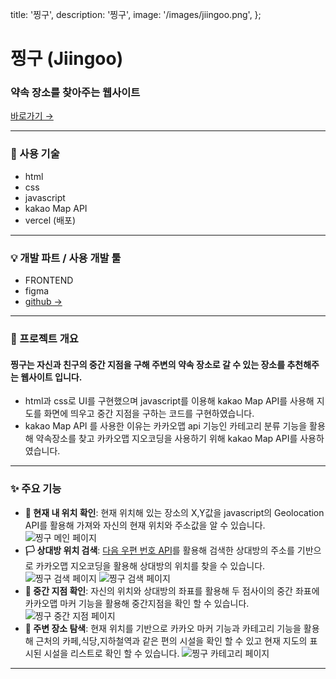   title: '찡구',
  description: '찡구',
  image: '/images/jiingoo.png',
};

# 찡구 (Jiingoo)

### 약속 장소를 찾아주는 웹사이트

[바로가기 →](https://jjing-goo.vercel.app/)

---

### 📝 사용 기술

- html
- css
- javascript
- kakao Map API
- vercel (배포)

---

### 💡 개발 파트 / 사용 개발 툴

- FRONTEND
- figma
- [github →](https://github.com/jiyoonyee/SpotHub_Last)

---

### 📖 프로젝트 개요

#### 찡구는 자신과 친구의 중간 지점을 구해 주변의 약속 장소로 갈 수 있는 장소를 추천해주는 웹사이트 입니다.

- html과 css로 UI를 구현했으며 javascript를 이용해 kakao Map API를 사용해 지도를 화면에 띄우고 중간 지점을 구하는 코드를 구현하였습니다.
- kakao Map API 를 사용한 이유는 카카오맵 api 기능인 카테고리 분류 기능을 활용해 약속장소를 찾고 카카오맵 지오코딩을 사용하기 위해 kakao Map API를 사용하였습니다.

---

### ✨ 주요 기능

- **🚩 현재 내 위치 확인**: 현재 위치해 있는 장소의 X,Y값을 javascript의 Geolocation API를 활용해 가져와 자신의 현재 위치와 주소값을 알 수 있습니다.
  ![찡구 메인 페이지](/images/jiingooWebMain.png)
- **🏳️ 상대방 위치 검색**: [다음 우편 번호 API](https://postcode.map.daum.net/guide)를 활용해 검색한 상대방의 주소를 기반으로 카카오맵 지오코딩을 활용해 상대방의 위치를 찾을 수 있습니다.
  ![찡구 검색 페이지](/images/jiingooWebSearch.png)
  ![찡구 검색 페이지](/images/jiingooWebSearchC.png)
- **🏁 중간 지점 확인**: 자신의 위치와 상대방의 좌표를 활용해 두 점사이의 중간 좌표에 카카오맵 마커 기능을 활용해 중간지점을 확인 할 수 있습니다.
  ![찡구 중간 지점 페이지](/images/jiingooWebMiddle.png)
- **🔎 주변 장소 탐색**: 현재 위치를 기반으로 카카오 마커 기능과 카테고리 기능을 활용해 근처의 카페,식당,지하철역과 같은 편의 시설을 확인 할 수 있고 현재 지도의 표시된 시설을 리스트로 확인 할 수 있습니다.
  ![찡구 카테고리 페이지](/images/jiingooCategory.png)

---
